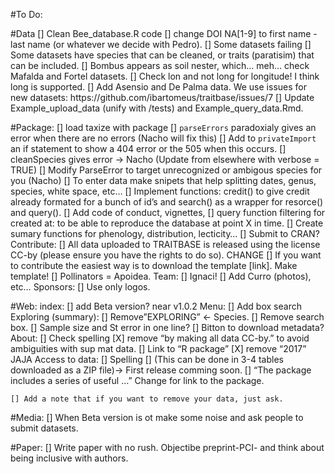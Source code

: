 #To Do:

#Data
[] Clean Bee_database.R code
    [] change DOI NA[1-9] to first name - last name (or whatever we decide with Pedro).
    [] Some datasets failing
    [] Some datasets have species that can be cleaned, or traits (paratisim) that can be included.
    [] Bombus appears as soil nester, which... meh... check Mafalda and Fortel datasets.
    [] Check lon and not long for longitude! I think long is supported.
[] Add Asensio and De Palma data. We use issues for new datasets: https://github.com/ibartomeus/traitbase/issues/7
[] Update Example_upload_data (unify with /tests) and Example_query_data.Rmd.

#Package:
    [] load taxize with package
    [] `parseErrors` paradoxialy gives an error when there are no errors (Nacho will fix this)
    [] Add to `privateImport` an if statement to show a 404 error or the 505 when this occurs.
    [] cleanSpecies gives error -> Nacho (Update from elsewhere with verbose = TRUE)
    [] Modify ParseError to target unrecognized or ambigous species for you (Nacho)
    [] To enter data make snipets that help splitting dates, genus, species, white space, etc...
    [] Implement functions: credit() to give credit already formated for a bunch of id's and
search() as a wrapper for resorce() and query().
    [] Add code of conduct, vignettes, 
    [] query function filtering for created at: to be able to reproduce the database at point X in time.
    [] Create sumary functions for phenology, distribution, lecticity...
    [] Submit to CRAN?
Contribute:
    [] All data uploaded to TRAITBASE is released using the license CC-by (please ensure you have the rights to do so). CHANGE
    [] If you want to contribute the easiest way is to download the template [link]. Make template!
    [] Pollinators = Apoidea.
Team:
    [] Ignaci!
    [] Add Curro (photos), etc...
Sponsors:
    [] Use only logos.
    

#Web:
index:
    [] add Beta version? near v1.0.2
Menu: 
    [] Add box search
Exploring (summary):
    [] Remove"EXPLORING" <- Species.
    [] Remove search box.
    [] Sample size and St error in one line?
    [] Bitton to download metadata?
About:
    [] Check spelling
    [X] remove "by making all data CC-by." to avoid ambiguities with sup mat data.
    [] Link to "R package"
    [X] remove "2017" JAJA
Access to data:
    [] Spelling
    [] (This can be done in 3-4 tables downloaded as a ZIP file)-> First release comming soon.
    [] "The package includes a series of useful ..." Change for link to the package.
    
    [] Add a note that if you want to remove your data, just ask.
 
    
#Media:
    [] When Beta version is ot make some noise and ask people to submit datasets.
    
#Paper:
    [] Write paper with no rush. Objectibe preprint-PCI- and think about being inclusive with authors.
